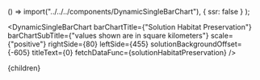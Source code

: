 


  () => import("../../../components/DynamicSingleBarChart"),
  { ssr: false }
);

<DynamicSingleBarChart
  barChartTitle={"Solution Habitat Preservation"}
  barChartSubTitle={"values shown are in square kilometers"}
  scale={"positive"}
  rightSide={80}
  leftSide={455}
  solutionBackgroundOffset={-605}
  titleText={0}
  fetchDataFunc={solutionHabitatPreservation}
/>

<SolutionTable />

  <Article 
    focusAreaUrl={focusAreaUrl} 
    hierarchy={hierarchy} 
    site={site}
  >
    {children}
  </Article>